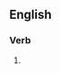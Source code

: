 ==English==

===Verb===
{{head|en|verb form}}

# {{present participle of|reflectorize|lang=en|nocat=1}}